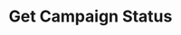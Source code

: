 ---
title: "Get Campaign Status"
sidebarTitle: "Campaign Status"
description: "Get the current status and statistics of a voice campaign"
openapi: "GET /campaign/{campaign_id}"
icon: "chart-line"
---